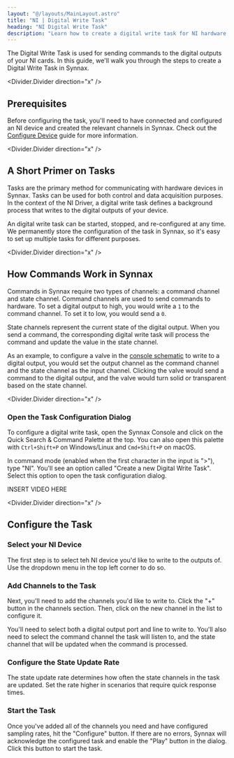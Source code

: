 ```yaml
---
layout: "@/layouts/MainLayout.astro"
title: "NI | Digital Write Task"
heading: "NI Digital Write Task"
description: "Learn how to create a digital write task for NI hardware."
---
```


The Digital Write Task is used for sending commands to the digital outputs of your NI 
cards. In this guide, we'll walk you through the steps to create a Digital Write Task in 
Synnax.

<Divider.Divider direction="x" />

## Prerequisites

Before configuring the task, you'll need to have connected and configured an NI device
and created the relevant channels in Synnax. Check out the [Configure Device](/reference/device-drivers/ni/configure-device)
guide for more information.

<Divider.Divider direction="x" />

## A Short Primer on Tasks

Tasks are the primary method for communicating with hardware devices in Synnax. Tasks
can be used for both control and data acquisition purposes. In the context of the NI
Driver, a digital write task defines a background process that writes to the digital
outputs of your device.

An digital write task can be started, stopped, and re-configured at any time. We 
permanently store the configuration of the task in Synnax, so it's easy to set up 
multiple tasks for different purposes.

<Divider.Divider direction="x" />

## How Commands Work in Synnax

Commands in Synnax require two types of channels: a command channel and state channel.
Command channels are used to send commands to hardware. To set a digital output to high, 
you would write a `1` to the command channel. To set it to low, you would send a `0`.

State channels represent the current state of the digital output. When you send a command,
the corresponding digital write task will process the command and update the value in
the state channel.

As an example, to configure a valve in the [console schematic](/reference/console/schematic) 
to write to a digital output, you would set the output channel as the command channel
and the state channel as the input channel. Clicking the valve would send a command to
the digital output, and the valve would turn solid or transparent based on the state
channel.

<Divider.Divider direction="x" />

### Open the Task Configuration Dialog

To configure a digital write task, open the Synnax Console and click on the Quick Search
& Command Palette at the top. You can also open this palette with `Ctrl+Shift+P` on Windows/Linux
and `Cmd+Shift+P` on macOS.

In command mode (enabled when the first character in the input is ">"), type "NI".
You'll see an option called "Create a new Digital Write Task". Select this option
to open the task configuration dialog.

INSERT VIDEO HERE

<Divider.Divider direction="x" />

## Configure the Task

### <StepText level="h3" step={1}>Select your NI Device</StepText>

The first step is to select teh NI device you'd like to write to the outputs of. Use
the dropdown menu in the top left corner to do so.

### <StepText level="h3" step={2}>Add Channels to the Task</StepText>

Next, you'll need to add the channels you'd like to write to. Click the "+" button in
the channels section. Then, click on the new channel in the list to configure it.

You'll need to select both a digital output port and line to write to. You'll also need
to select the command channel the task will listen to, and the state channel that will
be updated when the command is processed.

### <StepText level="h3" step={3}>Configure the State Update Rate</StepText>

The state update rate determines how often the state channels in the task are updated.
Set the rate higher in scenarios that require quick response times. 

### <StepText level="h3" step={4}>Start the Task</StepText>

Once you've added all of the channels you need and have configured sampling rates, hit
the "Configure" button. If there are no errors, Synnax will acknowledge the configured
task and enable the "Play" button in the dialog. Click this button to start the task.